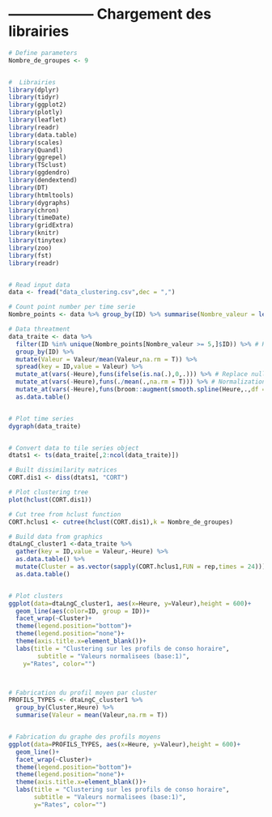 # ------------------ Chargement des librairies


```r
# Define parameters
Nombre_de_groupes <- 9


#  Librairies
library(dplyr)
library(tidyr)
library(ggplot2)
library(plotly)
library(leaflet)
library(readr)
library(data.table)
library(scales)
library(Quandl)
library(ggrepel)
library(TSclust)
library(ggdendro)
library(dendextend)
library(DT)
library(htmltools)
library(dygraphs)
library(chron)
library(timeDate)
library(gridExtra)
library(knitr)
library(tinytex)
library(zoo)
library(fst)
library(readr)


# Read input data 
data <- fread("data_clustering.csv",dec = ",")

# Count point number per time serie 
Nombre_points <- data %>% group_by(ID) %>% summarise(Nombre_valeur = length(unique(Valeur))) %>% arrange(Nombre_valeur) %>%  as.data.table()

# Data threatment 
data_traite <- data %>% 
  filter(ID %in% unique(Nombre_points[Nombre_valeur >= 5,]$ID)) %>% # Keep time series comporting at least 5 different values 
  group_by(ID) %>% 
  mutate(Valeur = Valeur/mean(Valeur,na.rm = T)) %>%
  spread(key = ID,value = Valeur) %>% 
  mutate_at(vars(-Heure),funs(ifelse(is.na(.),0,.))) %>% # Replace null values by 0 
  mutate_at(vars(-Heure),funs(./mean(.,na.rm = T))) %>% # Normalization 
  mutate_at(vars(-Heure),funs(broom::augment(smooth.spline(Heure,.,df = 8))$.fitted)) %>% # Polynomial regression of degree 8
  as.data.table()


# Plot time series 
dygraph(data_traite)


# Convert data to tile series object
dtats1 <- ts(data_traite[,2:ncol(data_traite)])  

# Built dissimilarity matrices
CORT.dis1 <- diss(dtats1, "CORT")

# Plot clustering tree
plot(hclust(CORT.dis1))

# Cut tree from hclust function
CORT.hclus1 <- cutree(hclust(CORT.dis1),k = Nombre_de_groupes)

# Build data from graphics 
dtaLngC_cluster1 <-data_traite %>%
  gather(key = ID,value = Valeur,-Heure) %>%
  as.data.table() %>% 
  mutate(Cluster = as.vector(sapply(CORT.hclus1,FUN = rep,times = 24))) %>% # 24 car il s'agit de données horaires (24 valeurs dans la chronique)
  as.data.table() 


# Plot clusters
ggplot(data=dtaLngC_cluster1, aes(x=Heure, y=Valeur),height = 600)+
  geom_line(aes(color=ID, group = ID))+
  facet_wrap(~Cluster)+
  theme(legend.position="bottom")+
  theme(legend.position="none")+
  theme(axis.title.x=element_blank())+
  labs(title = "Clustering sur les profils de conso horaire",
        subtitle = "Valeurs normalisees (base:1)",
    y="Rates", color="")



# Fabrication du profil moyen par cluster 
PROFILS_TYPES <- dtaLngC_cluster1 %>% 
  group_by(Cluster,Heure) %>% 
  summarise(Valeur = mean(Valeur,na.rm = T))


# Fabrication du graphe des profils moyens
ggplot(data=PROFILS_TYPES, aes(x=Heure, y=Valeur),height = 600)+
  geom_line()+
  facet_wrap(~Cluster)+
  theme(legend.position="bottom")+
  theme(legend.position="none")+
  theme(axis.title.x=element_blank())+
  labs(title = "Clustering sur les profils de conso horaire",
       subtitle = "Valeurs normalisees (base:1)",
       y="Rates", color="")

```







